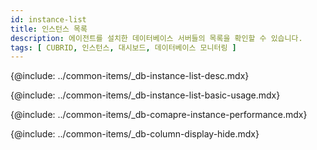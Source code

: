 ```yaml
---
id: instance-list
title: 인스턴스 목록
description: 에이전트를 설치한 데이터베이스 서버들의 목록을 확인할 수 있습니다.
tags: [ CUBRID, 인스턴스, 대시보드, 데이터베이스 모니터링 ]
---
```



{@include: ../common-items/_db-instance-list-desc.mdx}

<!-- ## 기본 화면 안내 -->
{@include: ../common-items/_db-instance-list-basic-usage.mdx}  

{@include: ../common-items/_db-comapre-instance-performance.mdx}

{@include: ../common-items/_db-column-display-hide.mdx}